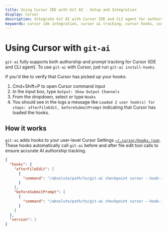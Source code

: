 ```yaml
---
title: Using Cursor IDE with Git AI - Setup and Integration
display: Cursor
description: Integrate Git AI with Cursor IDE and CLI agent for authorship and prompt tracking. One-command setup for accurate attribution of Cursor-generated code.
keywords: cursor ide integration, cursor ai tracking, cursor hooks, cursor agent, ai authorship cursor, git ai cursor
---
```


# Using Cursor with `git-ai`

`git-ai` fully supports both authorship and prompt tracking for Cursor (IDE and CLI agent). To use `git-ai` with Cursor, just run `git-ai install-hooks`.

If you'd like to verify that Cursor has picked up your hooks: 

1. Cmd+Shift+P to open Cursor command input
2. In the input box, type `Output: Show Output Channels`
3. From the dropdown, select or type `Hooks`
4. You should see in the logs a message like `Loaded 2 user hook(s) for steps: afterFileEdit, beforeSubmitPrompt` indicating that Cursor has loaded the hooks.

## How it works

`git-ai` adds hooks to your user-level Cursor Settings [`~/.cursor/hooks.json`](https://cursor.com/docs/agent/hooks). These hooks automatically call `git-ai` before and after file edit tool calls to ensure accurate AI authorship tracking.

```json
{
  "hooks": {
    "afterFileEdit": [
      {
        "command": "/absolute/path/to/git-ai checkpoint cursor --hook-input stdin"
      }
    ],
    "beforeSubmitPrompt": [
      {
        "command": "/absolute/path/to/git-ai checkpoint cursor --hook-input stdin"
      }
    ]
  },
  "version": 1
}
```
